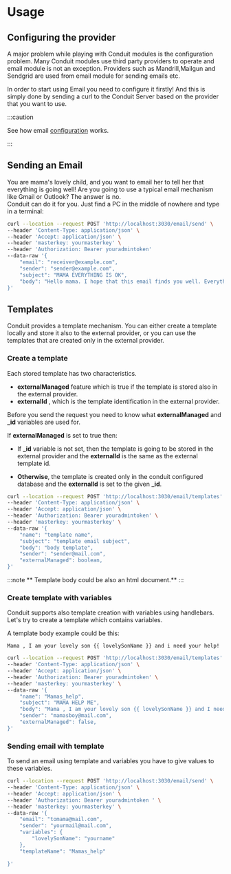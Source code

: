 # Usage

## Configuring the provider

A major problem while playing with Conduit modules is the configuration problem. Many Conduit modules use third party providers
to operate and email module is not an exception. Providers such as Mandrill,Mailgun and Sendgrid are used from email module for
sending emails etc. <br />

In order to start using  Email you need to configure it firstly! And this is simply done by sending a curl to the Conduit Server
based on the provider that you want to use.

:::caution

See how email [configuration](./config) works.

:::

## Sending an Email

You are mama's lovely child, and you want to email her to tell her that everything is going well!
Are you going to use a typical email mechanism like Gmail or Outlook? The answer is no.<br/>
Conduit can do it for you. Just find a PC in the middle of nowhere and type in a terminal:

``` bash title="Request"
curl --location --request POST 'http://localhost:3030/email/send' \
--header 'Content-Type: application/json' \
--header 'Accept: application/json' \
--header 'masterkey: yourmasterkey' \
--header 'Authorization: Bearer youradmintoken'
--data-raw '{
    "email": "receiver@example.com",
    "sender": "sender@example.com",
    "subject": "MAMA EVERYTHING IS OK",
    "body": "Hello mama. I hope that this email finds you well. Everything is ok."
}'
```

## Templates
Conduit provides a template mechanism. You can either create a template locally and store it also to the external provider,
or you can use the templates that are created only in the external provider.

### Create a template
Each stored template has two characteristics.
- **externalManaged** feature which is true if the template is stored also in the external provider.
- **externalId** , which is the template identification in the  external provider.

Before you send the request you need to know what **externalManaged** and **_id** variables are used for.

If **externalManaged** is set to true then:
- If **_id** variable is not set, then the template is going to be stored in the external provider
and the **externalId** is the same as the external template id.

- **Otherwise**, the template is created only in the conduit configured database and the **externalId**
is set to the given **_id**.


``` bash title="Request"
curl --location --request POST 'http://localhost:3030/email/templates' \
--header 'Content-Type: application/json' \
--header 'Accept: application/json' \
--header 'Authorization: Bearer youradmintoken' \
--header 'masterkey: yourmasterkey' \
--data-raw '{
    "name": "template name",
    "subject": "template email subject",
    "body": "body template",
    "sender": "sender@mail.com",
    "externalManaged": boolean,
}'
```

:::note
** Template body could be also an html document.**
:::

### Create template with variables

Conduit supports also template creation with variables using handlebars.
Let's try to create a template which contains variables.

A template body example could be this:

```
Mama , I am your lovely son {{ lovelySonName }} and i need your help!
```

``` bash title="Request"
curl --location --request POST 'http://localhost:3030/email/templates' \
--header 'Content-Type: application/json' \
--header 'Accept: application/json' \
--header 'Authorization: Bearer youradmintoken' \
--header 'masterkey: yourmasterkey' \
--data-raw '{
    "name": "Mamas_help",
    "subject": "MAMA HELP ME",
    "body": "Mama , I am your lovely son {{ lovelySonName }} and I need your help!",
    "sender": "mamasboy@mail.com",
    "externalManaged": false,
}'
```

### Sending email with template

To send an email using template and variables you have to give values to these variables.

```bash title="Request"
curl --location --request POST 'http://localhost:3030/email/send' \
--header 'Content-Type: application/json' \
--header 'Accept: application/json' \
--header 'Authorization: Bearer youradmintoken ' \
--header 'masterkey: yourmasterkey' \
--data-raw '{
    "email": "tomama@mail.com",
    "sender": "yourmail@mail.com",
    "variables": {
        "lovelySonName": "yourname"
    },
    "templateName": "Mamas_help"

}'
```

